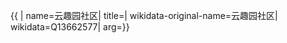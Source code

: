 {{ {{{1|PRC admin/showdata}}}|
name=云趣园社区|
title=|
wikidata-original-name=云趣园社区|
wikidata=Q13662577|
arg={{{arg|}}}}}